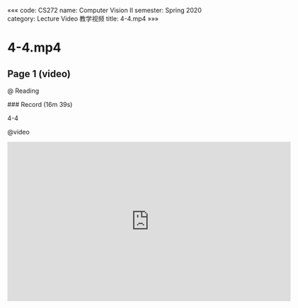«««
code: CS272
name: Computer Vision II
semester: Spring 2020
category: Lecture Video 教学视频
title: 4-4.mp4
»»»

# 4-4.mp4

## Page 1 (video)

@ Reading

<div class="markdown-body">
### Record (16m 39s)

4-4
</div>

@video

<iframe src="https://sbbrisk.com/e/w6cduya9eovz.html" frameborder=0 marginwidth=0 marginheight=0 scrolling=no width=640 height=360 allowfullscreen></iframe>
